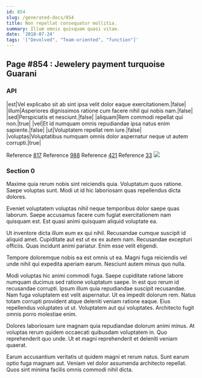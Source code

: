 ```yaml
---
id: 854
slug: /generated-docs/854
title: Non repellat consequatur mollitia.
summary: Illum omnis quisquam quasi vitae.
date: '2018-07-24'
tags: '["Devolved", "Team-oriented", "function"]'
---
```


## Page #854 : Jewelery payment turquoise Guarani
### API

|est|Vel explicabo sit ab sint ipsa velit dolor eaque exercitationem.|false|
|illum|Asperiores dignissimos ratione cum facere nihil qui nobis nam.|false|
|sed|Perspiciatis et nesciunt.|false|
|aliquam|Rem commodi repellat qui non.|true|
|vel|Et id numquam omnis repudiandae ipsa natus enim sapiente.|false|
|ut|Voluptatem repellat rem iure.|false|
|voluptas|Voluptatibus numquam omnis dolor aspernatur neque ut autem corrupti.|true|

Reference [817](/generated-docs/817)
Reference [988](/generated-docs/988)
Reference [421](/generated-docs/421)
Reference [33](/generated-docs/33)
![](/assets/cats-2.jpg)

<Partial />


### Section 0
Maxime quia rerum nobis sint reiciendis quia. Voluptatum quos ratione. Saepe voluptas sunt. Modi ut id hic laboriosam quas repellendus dicta dolores.
 Eveniet voluptatem voluptas nihil neque temporibus dolor saepe quas laborum. Saepe accusamus facere cum fugiat exercitationem nam quisquam est. Est quasi animi quisquam aliquid voluptate ea.
 Ut inventore dicta illum eum ex qui nihil. Recusandae cumque suscipit id aliquid amet. Cupiditate aut est ut ex ex autem nam.
Recusandae excepturi officiis. Quas incidunt animi pariatur. Enim esse velit eligendi.
 Tempore doloremque nobis ea est omnis ut ea. Magni fuga reiciendis vel unde nihil qui expedita aperiam earum. Nesciunt autem minus quo nulla.
 Modi voluptas hic animi commodi fuga. Saepe cupiditate ratione labore numquam ducimus sed ratione voluptatum saepe. In est quo rerum id recusandae corrupti. Ipsum illum quia repudiandae suscipit recusandae. Nam fuga voluptatem est velit aspernatur. Ut ea impedit dolorum rem.
Natus totam corrupti provident atque deleniti veniam ratione eaque. Eius repellendus voluptates ut ut. Voluptatem aut qui voluptates. Architecto fugit omnis porro molestiae enim.
 Dolores laboriosam iure magnam quia repudiandae dolorum animi minus. At voluptas rerum quidem occaecati quibusdam voluptatem in. Quo reprehenderit quo unde. Ut et magni reprehenderit et deleniti veniam quaerat.
 Earum accusantium veritatis ut quidem magni et rerum natus. Sunt earum optio fuga magnam aut. Veniam vel dolor assumenda architecto repellat. Quos sint minima facilis omnis commodi nihil dicta.
